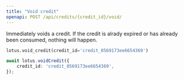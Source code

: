 ```yaml
---
title: "Void credit"
openapi: POST /api/credits/{credit_id}/void/
---
```


Immediately voids a credit. If the credit is alrady expired or has already been consumed, nothing will happen.

<CodeGroup>

```py Python
lotus.void_credit(credit_id='credit_0569173ee6654369')
```
```ts Typescript
await lotus.voidCredit({
    credit_id: 'credit_0569173ee6654369',
});
```

</CodeGroup>
